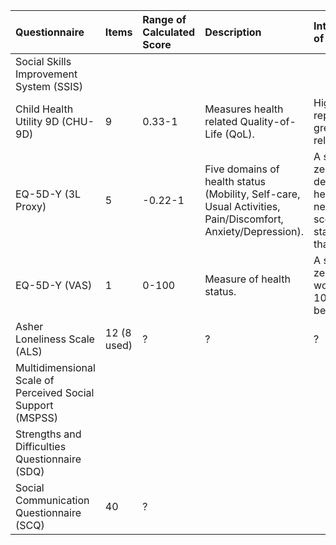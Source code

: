 | Questionnaire       | Items           | Range of Calculated Score  | Description     | Interpretation of Score |
|:--------------------|:----------------|:---------------------------|:----------------|:------------------------|
| Social Skills Improvement System (SSIS) | | | | |
| Child Health Utility 9D (CHU-9D)        | 9 | 0.33-1  | Measures health related Quality-of-Life (QoL). | Higher score represents greater health related QoL. |
| EQ-5D-Y (3L Proxy)                      | 5 | -0.22-1 | Five domains of health status (Mobility, Self-care, Usual Activities, Pain/Discomfort, Anxiety/Depression). | A score of zero means death, 1 is full health, negative scores are a state worse than deaht(!). |
| EQ-5D-Y (VAS)                           | 1 | 0-100 | Measure of health status. | A score of zero means worst health, 100 means best health. |
| Asher Loneliness Scale (ALS)            | 12 (8 used) | ? | ? | ? |
| Multidimensional Scale of Perceived Social Support (MSPSS) | | | | |
| Strengths and Difficulties Questionnaire (SDQ)             | | | | |
| Social Communication Questionnaire (SCQ) | 40 | ? | | |
